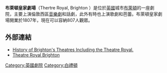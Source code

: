 {{Infobox Theatre
|name           = Theatre Royal, Brighton
|image          = Theatre Royal Brighton.jpg
|caption        = 
|address        = New Road
|city           = [[布萊頓|布萊頓]]
|country        = 英格蘭
|designation    = [[Listed_building|Grade II listed]]
|latitude       = 
|longitude      = 
|architect      = 
|owner          = [[Ambassador_Theatre_Group|Ambassador Theatre Group]]
|capacity       = 952 (4 levels)
|type           = Proscenium
|opened         = 1807
|yearsactive    = 205
|rebuilt        = 1854
|closed         = 
|othernames     = 
|currentuse     =
}}
'''布萊頓皇家劇場'''（Thertre Royal, Brighton ）是位於[[英國|英國]]城市[[布萊頓|布萊頓]]的一座劇院，主要上演倫敦西區[[音樂劇|音樂劇]]和話劇，此外有時也上演歌劇和芭蕾。布萊頓皇家劇場開業於1807年，現在可以容納807人觀眾。
==外部連結==
{{Commonscat}}
* [http://www.arthurlloyd.co.uk/BrightonTheatresIndex.htm History of Brighton's Theatres Including the Theatre Royal.] {{Wayback|url=http://www.arthurlloyd.co.uk/BrightonTheatresIndex.htm |date=20160814012136 }}
* [http://theatreroyalbrighton.com Theatre Royal Brighton] {{Wayback|url=http://theatreroyalbrighton.com/ |date=20200322153109 }}
{{coord|50|49|24|N|0|08|22|W|display=title}}
[[Category:英國劇院|Category:英國劇院]]
[[Category:白禮頓|Category:白禮頓]]